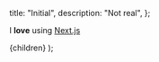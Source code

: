 
  title: "Initial",
  description: "Not real",
};

I **love** using [Next.js](https://nextjs.org/)

  <MainLayout meta={meta}>{children}</MainLayout>
);

